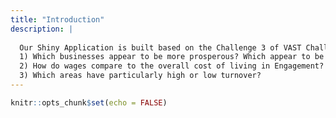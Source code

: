 ```yaml
---
title: "Introduction"
description: |
  
  Our Shiny Application is built based on the Challenge 3 of VAST Challenge 2022. This app helps users to explore the following questions:
  1) Which businesses appear to be more prosperous? Which appear to be struggling?
  2) How do wages compare to the overall cost of living in Engagement? Are there groups that appear to exhibit similar patterns?
  3) Which areas have particularly high or low turnover?
---
```


```r
knitr::opts_chunk$set(echo = FALSE)
```

